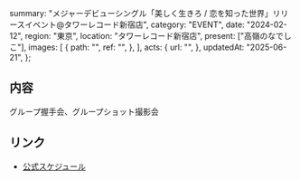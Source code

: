   summary:
    "メジャーデビューシングル「美しく生きろ / 恋を知った世界」リリースイベント@タワーレコード新宿店",
  category: "EVENT",
  date: "2024-02-12",
  region: "東京",
  location: "タワーレコード新宿店",
  present: ["高嶺のなでしこ"],
  images: [
    {
      path: "",
      ref: "",
    },
  ],
  acts: {
    url: "",
  },
  updatedAt: "2025-06-21",
};

## 内容

グループ握手会、グループショット撮影会

## リンク

- [公式スケジュール](https://takanenonadeshiko.jp/?p=1784)

